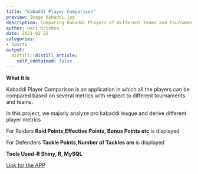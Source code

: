 ```yaml
---
title: "Kabaddi Player Comparison"
preview: Image_Kabaddi.jpg
description: Comparing Kabaddi Players of different teams and tournaments based on important metrics
author: Hari Krishna
date: 2021-02-22
categories: 
- Sports
output:
  distill::distill_article:
    self_contained: false
---
```


**What it is**

Kabaddi Player Comparison is an application in which all the players can be compared based on several metrics with respect to different tournaments and teams.

In this project, we majorly analyze pro kabaddi league and derive different player metrics

For Raiders **Raid Points,Effective Points, Bonus Points etc** is displayed

For Defenders **Tackle Points,Number of Tackles are** is displayed

**Tools Used-R Shiny, R, MySQL**

[Link for the APP](https://harikrishna19.shinyapps.io/Player_Profiling_Kabaddi/)
